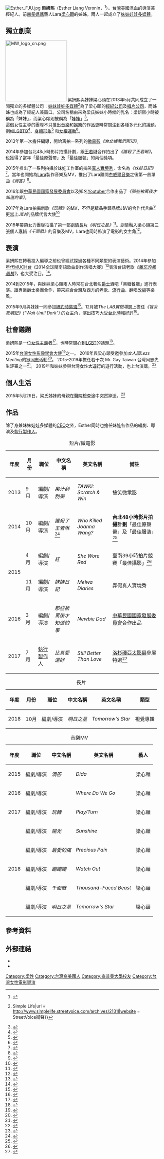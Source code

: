 {{藝人
| 姓名 = 梁妍熙
| 類型 = 女藝人
|圖片 = [[File:Esther_ICRT.jpg|300px]]
|圖片尺寸 = 
|圖片簡介 = 參加ICRT電台訪談（2019年）
| 英文名 = Esther Liang Veronin
| 羅馬拼音 = Liang Yen-Hsi
| 綽號 =                               
| 國籍 = {{ROC}}<br>{{USA}}
| 出生日期 = {{Birth date and age|1987|03|11}}
| 出生地點 = {{USA}}[[加利福尼亞州|加利福尼亞州]][[洛杉磯|洛杉磯]]
| 教育程度 = [[查普曼大學|查普曼大學]]心理學系
| 語言 = [[英文|英文]]、[[中華民國國語|國語]]、[[台灣閩南語|台語]]
| 音樂類型 = [[華語流行音樂|華語流行音樂]]<br>[[英語|英語]][[流行音樂|流行音樂]]<br>[[台語流行音樂|台語流行音樂]]
| 職業 = [[歌手|歌手]]、[[導演|導演]]、[[編劇|編劇]]、創作人
| 活躍年代 = 2013年-至今
| 經紀公司 = {{unbulleted list|[[妹妹娃娃多媒體|妹妹娃娃多媒體]]（2013年－至今）}}
| 唱片公司 = {{unbulleted list|東方娛樂（2014年－2015年）}}
| 網站 = 
}}
[[File:Esther_FJU.jpg|thumb]]
'''梁妍熙'''（Esther Liang Veronin，{{bd|1987年|3月11日}}<ref>{{cite web|url=https://www.californiabirthindex.org/birth/esther_liang_veronin_born_1987_18288738|title=The Birth of Esther Liang Veronin|website=California Birth Index|accessdate=2019-03-21|archive-date=2019-03-21|archive-url=https://web.archive.org/web/20190321091016/https://www.californiabirthindex.org/birth/esther_liang_veronin_born_1987_18288738|dead-url=no}}</ref>）。[[台灣|台灣]][[美國|美國]]混血的導演兼經紀人。前[[南拳媽媽|南拳媽媽]]藝人Lara[[梁心頤|梁心頤]]的姊姊，兩人一起成立了[[妹妹娃娃多媒體|妹妹娃娃多媒體]]。

==獨立創業==
[[File:MW_logo_cn.png|200px]]
梁妍熙與妹妹梁心頤在2013年5月共同成立了一間獨立的多媒體公司：[[妹妹娃娃多媒體|妹妹娃娃多媒體]]<ref>{{cite web|title = 【創意人房間】梁心頤＆梁妍熙：城市裡的禪意生活 {{!}} Simple Life|url = http://www.simplelife.streetvoice.com/archives/2131l|website = StreetVoice街聲}}</ref>為了梁心頤的[[經紀公司|經紀公司]]及[[唱片公司|唱片公司]]，而姊姊也成為了經紀人兼窗口。公司名稱由來為梁氏姊妹小時候的乳名：梁妍熙小時被稱為「妹妹」，而梁心頤則被稱為「娃娃」<ref>{{cite web|title=專訪Lara梁心頤:多重角度轉換和扮演的妹妹娃娃|url=https://chuansongme.com/n/1010604|website=傳送門|access-date=2019-03-21|archive-date=2019-08-13|archive-url=https://web.archive.org/web/20190813002515/https://chuansongme.com/n/1010604|dead-url=yes}}</ref>。
<br>這個女性主導的團隊不只推出[[音樂|音樂]]和[[娛樂|娛樂]]的作品更時常關注到各種多元化的議題，例如[[LGBTQ|LGBTQ]]<ref>{{cite web|title=梁心頤分手半年竟變工作狂　老爸憂心嫁不出去|url=https://tw.appledaily.com/new/realtime/20151010/709012/|website=蘋果即時}}</ref>、[[身體形象|身體形象]]<ref>{{cite web|title=回憶初入演藝圈被逼減肥！Lara梁心頤：大家都該愛自己|url=https://www.setn.com/News.aspx?NewsID=140313|website=SETN三立新聞|accessdate=2019-03-21|archive-date=2016-04-26|archive-url=https://web.archive.org/web/20160426210226/http://www.setn.com/News.aspx?NewsID=140313|dead-url=no}}</ref> 和[[女權運動|女權運動]]<ref>{{cite web|title=平權遊行雨中展開 Lara與姊姊撐傘響應|url=https://www.rti.org.tw/news/view/id/2013959|website=RTI中央廣播電台|access-date=2019-03-21|archive-date=2019-08-16|archive-url=https://web.archive.org/web/20190816163953/https://www.rti.org.tw/news/view/id/2013959|dead-url=no}}</ref>。

2013年第一次擔任編導，開始籌拍一系列的[[微電影|微電影]]''《台北據我們所知》''。

2014年參加台北48小時影片拍攝計劃，跟[[王若琳|王若琳]]合作拍出了''《誰殺了王若琳》''，也獲得了當年「最佳原聲帶」及「最佳服裝」的兩個獎項。

2015年推出了一系列拍攝於妹娃工作室的搞笑[[真人實境秀|真人實境秀]]，命名為''《妹娃日記》''<ref>{{cite web|title=Meimeiwawa Multimedia Introduces New Genre Faux Reality Show "Meiwa Diaries"|url=http://www.helloasia.com.au/features/meimeiwawa-multimedia-introduces-new-genre-faux-reality-show-meiwa-diaries/|website=Hello Asia|accessdate=2019-03-21|archive-date=2019-04-01|archive-url=https://web.archive.org/web/20190401134109/http://www.helloasia.com.au/features/meimeiwawa-multimedia-introduces-new-genre-faux-reality-show-meiwa-diaries/|dead-url=no}}</ref>。當年也開始為[[梁心頤|Lara]]製作音樂及MV，推出了Lara離開[[杰威爾音樂|杰威爾音樂]]之後第一首單曲''《滴答》''<ref>{{cite web|title=Lara梁心頤暖聲開唱 師兄弟李東學、余岱宗送補品打氣|url=http://www.wownews.tw/newsdetail/motion/23358|website=Wow!NEWS|accessdate=2019-03-21|archive-date=2019-03-21|archive-url=https://web.archive.org/web/20190321091016/http://www.wownews.tw/newsdetail/motion/23358|dead-url=no}}</ref>。

2016年跟[[中華民國國家發展委員會|中華民國國家發展委員會]]以及知名[[Youtuber|Youtuber]]合作出品了''《那些被罵後才知道的事》''。

2017年為Lara拍攝新歌''《玩轉》''的[[MV|MV]]，不但是[[精品|精品]][[手錶|手錶]]品牌J&V的合作代言曲<ref>{{cite web|url=https://ent.ltn.com.tw/news/breakingnews/2172476|title=和周杰倫合唱爆紅 歌手為新專輯拚募款|website=自由時報|accessdate=2019-03-21|archive-date=2019-03-21|archive-url=https://web.archive.org/web/20190321091015/https://ent.ltn.com.tw/news/breakingnews/2172476|dead-url=no}}</ref>更當上J&V的品牌代言大使<ref>{{cite web|url=https://tw.news.yahoo.com/lara%E6%A2%81%E5%BF%83%E9%A0%A4%E8%88%87esther%E6%A2%81%E5%A6%8D%E7%86%99%E6%96%BC%E9%AB%98%E9%9B%84%E6%93%94%E4%BB%BB%E6%99%82%E8%A3%9D%E9%8C%B6j-v-%E6%97%A5%E5%BA%97%E9%95%B7-%E5%B1%95%E7%8F%BE%E5%B9%B4%E8%BC%95%E4%B8%96%E4%BB%A3%E7%9A%84%E9%A2%A8%E6%A0%BC-022304694.html|title=Lara梁心頤與Esther梁妍熙於高雄擔任時裝錶J&V一日店長 展現年輕世代的風格|website=Yahoo新聞|accessdate=2019-03-21|archive-date=2019-03-21|archive-url=https://web.archive.org/web/20190321091016/https://tw.news.yahoo.com/lara%25E6%25A2%2581%25E5%25BF%2583%25E9%25A0%25A4%25E8%2588%2587esther%25E6%25A2%2581%25E5%25A6%258D%25E7%2586%2599%25E6%2596%25BC%25E9%25AB%2598%25E9%259B%2584%25E6%2593%2594%25E4%25BB%25BB%25E6%2599%2582%25E8%25A3%259D%25E9%258C%25B6j-v-%25E6%2597%25A5%25E5%25BA%2597%25E9%2595%25B7-%25E5%25B1%2595%25E7%258F%25BE%25E5%25B9%25B4%25E8%25BC%2595%25E4%25B8%2596%25E4%25BB%25A3%25E7%259A%2584%25E9%25A2%25A8%25E6%25A0%25BC-022304694.html|dead-url=no}}</ref>

2018年帶領女力團隊拍攝了第一部[[劇情|劇情]][[長片|長片]]''《明日之星》''<ref>{{cite web|url=https://news.ebc.net.tw/News/Article/135665|title=梁心頤揭演藝圈潛規則 新片導演、攝影皆女性|website=CBC東森新聞|accessdate=2019-03-21|archive-date=2019-03-21|archive-url=https://web.archive.org/web/20190321091016/https://news.ebc.net.tw/News/Article/135665|dead-url=no}}</ref>。劇情融入梁心頤第三張個人[[專輯|專輯]]''《千面獸》''的音樂及MV，Lara也同時飾演了電影的女主角<ref>{{cite web|url=https://www.chinatimes.com/realtimenews/20180701002421-260404|title=Lara攜手姊姊梁妍熙出擊！挑戰大銀幕裸露鏡頭|website=中時電子報|accessdate=2019-03-21|archive-date=2019-03-21|archive-url=https://web.archive.org/web/20190321091016/https://www.chinatimes.com/realtimenews/20180701002421-260404|dead-url=no}}</ref>。

==表演==

梁妍熙在轉著投入編導之前也曾經試探過各種不同類型的表演藝術。2014年參加[[年代MUCH台|年代MUCH台]]《2014全球閩南語歌曲創作演唱大賽》<ref>{{Cite web |url=http://www.appledaily.com.tw/realtimenews/article/new/20140603/409650/ |title=Lara姊姊選秀 竟唱台語歌 |accessdate=2015-04-01 |archive-date=2015-04-02 |archive-url=https://web.archive.org/web/20150402132638/http://www.appledaily.com.tw/realtimenews/article/new/20140603/409650/ |dead-url=no }}</ref>表演台語老歌''《[[難忘的鳳凰橋|難忘的鳳凰橋]]》''，也大受注目。<ref>{{cite web|title=LARA姊姊進軍演藝圈　混血兒梁妍熙激似女星路嘉|url=http://star.ettoday.net/news/363917|website=ET Today|accessdate=2019-03-21|archive-date=2019-03-21|archive-url=https://web.archive.org/web/20190321091016/https://star.ettoday.net/news/363917|dead-url=no}}</ref>。

2014到2015年，與妹妹梁心頤兩人時常在台北著名[[爵士|爵士]]酒吧「黑糖餐廳」進行表演。跟專業爵士樂團合作，帶來綜合台灣及西方的老歌、[[流行曲|流行曲]]、翻唱[[改編|改編]]等樂風。

2015年9月與妹妹一同参加[[紐約時裝週|紐約時裝週]]<ref>{{Cite web |url=http://www.ettoday.net/news/20150217/469145.htm |title=紐約時裝周／LARA紐約秀場與姊較勁　羽毛裝PK玫瑰裝 |accessdate=2015-03-31 |archive-date=2015-04-02 |archive-url=https://web.archive.org/web/20150402170554/http://www.ettoday.net/news/20150217/469145.htm |dead-url=no }}</ref>。12月被''The LAB實驗場''選上擔任''《盲女驚魂記》("Wait Until Dark")'' 的女主角，演出技巧大受[[台北時報|台北時報]]好評<ref>{{cite web|url=http://www.taipeitimes.com/News/feat/archives/2015/12/10/2003634442|title=Surviving in the Dark|website=Taipei Times|accessdate=2019-03-21|archive-date=2019-03-21|archive-url=https://web.archive.org/web/20190321083837/http://www.taipeitimes.com/News/feat/archives/2015/12/10/2003634442|dead-url=no}}</ref>。

==社會議題==
梁妍熙是一位[[女性主義|女性主義]]者<ref>{{cite web|title=INTERVIEW: Meimeiwawa’s Esther Veronin on Feminism in Taiwan|url=https://international.thenewslens.com/article/93937|website=TheNewsLens|accessdate=2019-03-21|archive-date=2019-09-24|archive-url=https://web.archive.org/web/20190924172113/https://international.thenewslens.com/article/93937|dead-url=no}}</ref>，也時常關心到[[LGBT|LGBT]]的議題<ref>{{cite web|title=Lara姊妹超麻吉 錯當蕾絲邊|url=http://ent.ltn.com.tw/news/paper/858367|website=Liberty Times Net|accessdate=2019-03-21|archive-date=2019-03-21|archive-url=https://web.archive.org/web/20190321091014/https://ent.ltn.com.tw/news/paper/858367|dead-url=no}}</ref>。

2015年[[台灣女性影像學會|台灣女性影像學會]][[大使|大使]]<ref>{{Cite web |url=http://newnet.tw/Newsletter/Comment.aspx?Iinfo=5&iNumber=16076 |title=女性影像學會"情/慾.流動"影展 釋放多元性愛議題 |accessdate=2019-03-21 |archive-date=2015-02-28 |archive-url=https://web.archive.org/web/20150228145009/http://newnet.tw/Newsletter/Comment.aspx?Iinfo=5&iNumber=16076 |dead-url=no }}</ref>之一。
2016年與梁心頤受邀參加''女人國Lezs Meeting''的挺[[同志_(LGBT)|同志]]活動<ref>{{cite web|title=Lara揪姊挺同志 雌雄同體解放性別|url=https://video.udn.com/news/598431|website=聯合影音網|accessdate=2019-03-21|archive-date=2019-03-21|archive-url=https://web.archive.org/web/20190321091012/https://video.udn.com/news/598431|dead-url=no}}</ref>。
2015-2019年擔任若干次 Mr. Gay Taiwan 台灣同志先生評審之一<ref>{{cite web|url=https://ent.ltn.com.tw/news/breakingnews/2224644|title=Lara耍特權搖滾區羞賞猛男 挺同志「做自己」|website=自由時報|accessdate=2019-03-21|archive-date=2019-03-21|archive-url=https://web.archive.org/web/20190321091013/https://ent.ltn.com.tw/news/breakingnews/2224644|dead-url=no}}</ref>。
2019年和妹妹參與台灣[[2017年女性大遊行|女性大遊行]]的遊行活動，也上台演講。<ref>{{cite web|url=https://womany.net/read/article/18371|title=Women’s March Taiwan：女權就是人權，別因框架覺得自己不美好|website=Womany女人迷|accessdate=2019-03-21|archive-date=2019-03-21|archive-url=https://web.archive.org/web/20190321091014/https://womany.net/read/article/18371|dead-url=no}}</ref>

==個人生活==
2015年5月29日，梁氏姊妹的母親在醫院檢查途中突然猝逝。<ref>{{cite web|title =靠姊支持走出喪母憂鬱症 Lara蛻變 小女生拚當女強人|url = https://www.chinatimes.com/newspapers/20161220000669-260112l|website =中時電子報|}}</ref>

==作品==
除了身兼妹妹娃娃多媒體的[[CEO|CEO]]之外，Esther同時也擔任妹娃各作品的編劇、導演及[[執行製作人|執行製作人]]。
{| class="wikitable"
|+ 短片/微電影
|-
! 年度
! 月份
! 職位
! 中文名稱
! 英文名稱
! 備註
|-
| 2013 || 9月 || 編劇/導演 || ''果汁刮刮樂'' || ''TAWKI: Scratch & Win'' || 搞笑微電影
|-
| 2014 || 10月 || 編劇/導演 || ''誰殺了王若琳''<ref>{{cite web|title=LARA拍片大解放！性感火爆令人驚豔|url=https://www.youtube.com/playlist?list=PLjUfc6eHj32h_gTjnlLjmsFIZrO-iY71R|website=今日新聞}}</ref> || ''Who Killed Joanna Wang?'' || '''台北48小時影片拍攝計劃'''「最佳原聲帶」及「最佳服裝」<ref>{{cite web|title=48 Hour Film Project Taipei-All Awards|url=https://48hourfilm.com/zh-tw/taipei-tw/48hfp/2014|website=48 Hour Film Project Taipei|accessdate=2019-03-21|archive-date=2019-08-12|archive-url=https://web.archive.org/web/20190812125743/https://48hourfilm.com/zh-tw/taipei-tw/48hfp/2014|dead-url=no}}</ref>
|-
| rowspan="2"|2015 || 4月 || 編劇/導演 || ''紅'' || ''She Wore Red'' || 臺南39小時拍片競賽「最佳攝影」<ref>{{cite web|title=2015 Tainan 39 Hour Short Film Contestival 臺南39小時拍片競賽|url=https://www.youtube.com/playlist?list=PLjUfc6eHj32h_gTjnlLjmsFIZrO-iY71R|website=Youtube}}</ref>
|-
| 11月|| 編劇/導演 || ''妹娃日記'' || ''Meiwa Diaries'' || 弄假真人實境秀
|-
| 2016 || 3月 || 編劇/導演 || ''那些被罵後才知道的事'' || ''Newbie Dad'' || [[中華民國國家發展委員會|中華民國國家發展委員會]]合作出品
|-
| 2017 || 7月 || [[執行製作人|執行製作人]] || ''比真愛還好'' || ''Still Better Than Love'' || [[洛杉磯|洛杉磯]][[亞太影展|亞太影展]]參展特選<ref>{{cite web|title=2016 Los Angeles Asian Pacific Film Festival - Program Guide|url=https://issuu.com/vcfilmfest/docs/laapff_program_guide|website=issuu}}</ref>
|}

{| class="wikitable"
|+ 長片
|-
! 年度
! 月份
! 職位
! 中文名稱
! 英文名稱
! 類型
|-
| 2018 || 10月 || 編劇/導演 || ''明日之星'' || ''Tomorrow's Star'' || 視覺專輯
|}

{| class="wikitable"
|+ 音樂MV
|-
! 年度
! 職位
! 中文名稱
! 英文名稱
! 藝人
|-
| 2015 || 編劇/導演 || ''滴答''|| ''Dida'' || 梁心頤
|-
| 2016 || 編劇/導演 || || ''Where Do We Go'' || 梁心頤
|-
| 2017 || 編劇/導演 || ''玩轉''|| ''Play/Turn'' || 梁心頤
|-
| rowspan="5"|2018 || 編劇/導演 || ''陽光''|| ''Sunshine'' || 梁心頤
|-
|  編劇/導演 || ''最愛的痛''|| ''Precious Pain'' || 梁心頤
|-
|  編劇/導演 || ''蹦蹦蹦''|| ''Watch Out'' || 梁心頤
|-
|  編劇/導演 || ''千面獸'' || ''Thousand-Faced Beast'' || 梁心頤
|-
|  編劇/導演 || ''明日之星'' || ''Tomorrow's Star'' || 梁心頤
|}

==參考資料==
{{Reflist|2}}

==外部連結==
* {{Instagram|hello_estie}}
* {{Facebook|esther.veronin|梁妍熙Esther Veronin}}

{{Authority control}}
{{DEFAULTSORT:Veronin, Esther}}
[[Category:梁姓|Category:梁姓]]
[[Category:台灣裔美國人|Category:台灣裔美國人]]
[[Category:查普曼大學校友|Category:查普曼大學校友]]
[[Category:台灣女性電影導演|Category:台灣女性電影導演]]